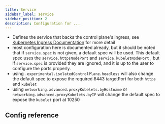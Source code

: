 ```yaml
---
title: Service
sidebar_label: service
sidebar_position: 2
description: Configuration for ...
---
```



- Defines the service that backs the control plane's ingress, see [Kubernetes Ingress Documentation](https://kubernetes.io/docs/concepts/services-networking/ingress/) for more detail
- most configuration here is documented already, but it should be noted that if `service.spec` is not given, a default spec will be used. This default spec uses the `service.httpsNodePort` and `service.kubeletNodePort` , but if `service.spec` is provided they are ignored, and it is up to the user to configure the ports properly.
- using `.experimental.isolatedControlPlane.headless` will also change the default spec to expose the required 8443 targetPort for both `https` and `kubelet`
- using `networking.advanced.proxyKubelets.byHostname` or `networking.advanced.proxyKubelets.byIP` will change the default spec to expose the `kubelet` port at 10250

## Config reference

<ControlPlaneService/>